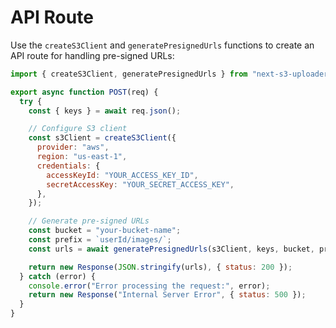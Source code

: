 # API Route

Use the `createS3Client` and `generatePresignedUrls` functions to create an API route for handling pre-signed URLs:

```javascript
import { createS3Client, generatePresignedUrls } from "next-s3-uploader";

export async function POST(req) {
  try {
    const { keys } = await req.json();

    // Configure S3 client
    const s3Client = createS3Client({
      provider: "aws",
      region: "us-east-1",
      credentials: {
        accessKeyId: "YOUR_ACCESS_KEY_ID",
        secretAccessKey: "YOUR_SECRET_ACCESS_KEY",
      },
    });

    // Generate pre-signed URLs
    const bucket = "your-bucket-name";
    const prefix = `userId/images/`;
    const urls = await generatePresignedUrls(s3Client, keys, bucket, prefix);

    return new Response(JSON.stringify(urls), { status: 200 });
  } catch (error) {
    console.error("Error processing the request:", error);
    return new Response("Internal Server Error", { status: 500 });
  }
}
```
